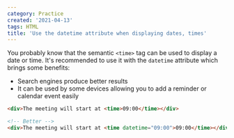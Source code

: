 ```yaml
---
category: Practice
created: '2021-04-13'
tags: HTML
title: 'Use the datetime attribute when displaying dates, times'
---
```


You probably know that the semantic `<time>` tag can be used to display a date or time. It's recommended to use it with the `datetime` attribute which brings some benefits:

-   Search engines produce better results
-   It can be used by some devices allowing you to add a reminder or calendar event easily

```html
<div>The meeting will start at <time>09:00</time></div>

<!-- Better -->
<div>The meeting will start at <time datetime="09:00">09:00</time></div>
```
